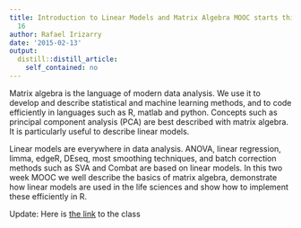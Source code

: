 ```yaml
---
title: Introduction to Linear Models and Matrix Algebra MOOC starts this Monday Feb
  16
author: Rafael Irizarry
date: '2015-02-13'
output:
  distill::distill_article:
    self_contained: no
---
```


Matrix algebra is the language of modern data analysis. We use it to develop and describe statistical and machine learning methods, and to code efficiently in languages such as R, matlab and python. Concepts such as principal component analysis (PCA) are best described with matrix algebra. It is particularly useful to describe linear models.

Linear models are everywhere in data analysis. ANOVA, linear regression, limma, edgeR, DEseq, most smoothing techniques, and batch correction methods such as SVA and Combat are based on linear models. In this two week MOOC we well describe the basics of matrix algebra, demonstrate how linear models are used in the life sciences and show how to implement these efficiently in R.

Update: Here is [the link](https://www.edx.org/course/introduction-linear-models-matrix-harvardx-ph525-2x) to the class
